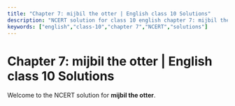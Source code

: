 ```yaml
---
title: "Chapter 7: mijbil the otter | English class 10 Solutions"
description: "NCERT solution for class 10 english chapter 7: mijbil the otter."
keywords: ["english","class-10","chapter 7","NCERT","solutions"]
---
```


# Chapter 7: mijbil the otter | English class 10 Solutions

Welcome to the NCERT solution for **mijbil the otter**.
